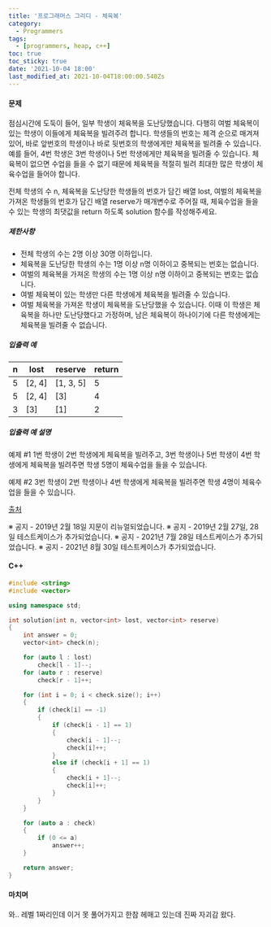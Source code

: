 ```yaml
---
title: '프로그래머스 그리디 - 체육복'
category:
  - Programmers
tags:
  - [programmers, heap, c++]
toc: true
toc_sticky: true
date: '2021-10-04 18:00'
last_modified_at: 2021-10-04T18:00:00.540Zs
---
```


#### 문제

점심시간에 도둑이 들어, 일부 학생이 체육복을 도난당했습니다. 다행히 여벌 체육복이 있는 학생이 이들에게 체육복을 빌려주려 합니다. 학생들의 번호는 체격 순으로 매겨져 있어, 바로 앞번호의 학생이나 바로 뒷번호의 학생에게만 체육복을 빌려줄 수 있습니다. 예를 들어, 4번 학생은 3번 학생이나 5번 학생에게만 체육복을 빌려줄 수 있습니다. 체육복이 없으면 수업을 들을 수 없기 때문에 체육복을 적절히 빌려 최대한 많은 학생이 체육수업을 들어야 합니다.

전체 학생의 수 n, 체육복을 도난당한 학생들의 번호가 담긴 배열 lost, 여벌의 체육복을 가져온 학생들의 번호가 담긴 배열 reserve가 매개변수로 주어질 때, 체육수업을 들을 수 있는 학생의 최댓값을 return 하도록 solution 함수를 작성해주세요.

##### 제한사항

- 전체 학생의 수는 2명 이상 30명 이하입니다.
- 체육복을 도난당한 학생의 수는 1명 이상 n명 이하이고 중복되는 번호는 없습니다.
- 여벌의 체육복을 가져온 학생의 수는 1명 이상 n명 이하이고 중복되는 번호는 없습니다.
- 여벌 체육복이 있는 학생만 다른 학생에게 체육복을 빌려줄 수 있습니다.
- 여벌 체육복을 가져온 학생이 체육복을 도난당했을 수 있습니다. 이때 이 학생은 체육복을 하나만 도난당했다고 가정하며, 남은 체육복이 하나이기에 다른 학생에게는 체육복을 빌려줄 수 없습니다.

##### 입출력 예

| n   | lost   | reserve   | return |
| --- | ------ | --------- | ------ |
| 5   | [2, 4] | [1, 3, 5] | 5      |
| 5   | [2, 4] | [3]       | 4      |
| 3   | [3]    | [1]       | 2      |

##### 입출력 예 설명

예제 #1
1번 학생이 2번 학생에게 체육복을 빌려주고, 3번 학생이나 5번 학생이 4번 학생에게 체육복을 빌려주면 학생 5명이 체육수업을 들을 수 있습니다.

예제 #2
3번 학생이 2번 학생이나 4번 학생에게 체육복을 빌려주면 학생 4명이 체육수업을 들을 수 있습니다.

[출처](http://hsin.hr/coci/archive/2009_2010/contest6_tasks.pdf)

※ 공지 - 2019년 2월 18일 지문이 리뉴얼되었습니다.
※ 공지 - 2019년 2월 27일, 28일 테스트케이스가 추가되었습니다.
※ 공지 - 2021년 7월 28일 테스트케이스가 추가되었습니다.
※ 공지 - 2021년 8월 30일 테스트케이스가 추가되었습니다.

#### C++

```c++
#include <string>
#include <vector>

using namespace std;

int solution(int n, vector<int> lost, vector<int> reserve)
{
    int answer = 0;
    vector<int> check(n);

    for (auto l : lost)
        check[l - 1]--;
    for (auto r : reserve)
        check[r - 1]++;

    for (int i = 0; i < check.size(); i++)
    {
        if (check[i] == -1)
        {
            if (check[i - 1] == 1)
            {
                check[i - 1]--;
                check[i]++;
            }
            else if (check[i + 1] == 1)
            {
                check[i + 1]--;
                check[i]++;
            }
        }
    }

    for (auto a : check)
    {
        if (0 <= a)
            answer++;
    }

    return answer;
}
```

#### 마치며

와.. 레벨 1짜리인데 이거 못 풀어가지고 한참 헤매고 있는데 진짜 자괴감 왔다.
